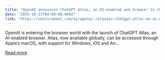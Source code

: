 ```yaml
---
title: "OpenAI announces ChatGPT Atlas, an AI-enabled web browser to challenge Google Chrome"
date: "2025-10-21T04:00:00.000Z"
link: "https://venturebeat.com/ai/openai-releases-chatgpt-atlas-an-ai-enabled-web-browser-to-challenge-google"
---
```


OpenAI is entering the browser world with the launch of ChatGPT Atlas, an AI-enabled browser. Atlas, now available globally, can be accessed through Apple’s macOS, with support for Windows, iOS and An...

[Read more](https://venturebeat.com/ai/openai-releases-chatgpt-atlas-an-ai-enabled-web-browser-to-challenge-google)

